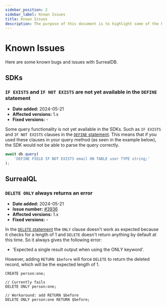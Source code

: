 ```yaml
---
sidebar_position: 2
sidebar_label: Known Issues
title: Known Issues
description: The purpose of this document is to highlight some of the known issues with SurrealDB. This will help you to understand the current limitations and issues that are being worked on.
---
```


# Known Issues

Here are some known bugs and issues with SurrealDB.

## SDKs

### `IF EXISTS` and `IF NOT EXISTS` are not yet available in the `DEFINE` statement

- **Date added:** 2024-05-21
- **Affected versions:** 1.x
- **Fixed versions:** -

Some query functionality is not yet available in the SDKs. Such as `IF EXISTS` and `IF NOT EXISTS` clauses in the [`DEFINE` statement](/docs/surrealql/statements/define/). This means that if you used these clauses in your query method (as seen in the example below), the SDK would not be able to parse the query correctly.

```js
await db.query(
    'DEFINE FIELD IF NOT EXISTS email ON TABLE user TYPE string;'
);
```

## SurrealQL

### `DELETE ONLY` always returns an error

- **Date added:** 2024-05-21
- **Issue number:** [#3936](https://github.com/surrealdb/surrealdb/issues/3936)
- **Affected versions:** 1.x
- **Fixed versions:** -

In the [`DELETE` statement](/docs/surrealql/statements/delete) the `ONLY` clause doesn't work as expected because it checks for a length of 1 and `DELETE` doesn't return anything by default at this time. So it always gives the following error:

- 'Expected a single result output when using the ONLY keyword'. 

However, adding `RETURN $before` will force `DELETE` to return the deleted record, which will be the expected length of 1.

```surql
CREATE person:one;

// Currently fails
DELETE ONLY person:one;

// Workaround: add RETURN $before
DELETE ONLY person:one RETURN $before;
